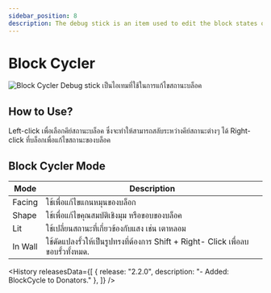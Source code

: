 ```yaml
---
sidebar_position: 8
description: The debug stick is an item used to edit the block states of blocks.
---
```



# Block Cycler
![Block Cycler](\img\doc\features\block_cycler\BLOCK_CYCLER.png)
Debug stick เป็นไอเทมที่ใช้ในการแก้ไขสถานะบล็อค

<GenMetaData
  keywords="Block Cycler, Debug Stick, Block States, lamalia Debug Stick, lamalia Block Cycler"
/>

## How to Use?
Left-click เพื่อเลือกคีย์สถานะบล็อค ซึ่งจะทำให้สามารถสลับระหว่างคีย์สถานะต่างๆ ได้
Right-click ที่บล็อกเพื่อแก้ไขสถานะของบล็อค

## Block Cycler Mode
| Mode    | Description                                                                 |
| ------- | --------------------------------------------------------------------------- |
| Facing  | ใช้เพื่อแก้ไขแกนหมุนของบล็อก                                                      |
| Shape   | ใช้เพื่อแก้ไขคุณสมบัติเชิงมุม หรือขอบของบล็อค                                          |
| Lit     | ใช้เปลี่ยนสถานะที่เกี่ยวข้องกับแสง เช่น เตาหลอม                                       |
| In Wall | ใช้ดัดแปลงรั้วให้เป็นรูปทรงที่ต้องการ Shift + Right- Click เพื่อลบขอบรั้วทั้งหมด.           |

<History releasesData={[
    { release: "2.2.0", description: "- Added: BlockCycle to Donators." },
  ]} />
